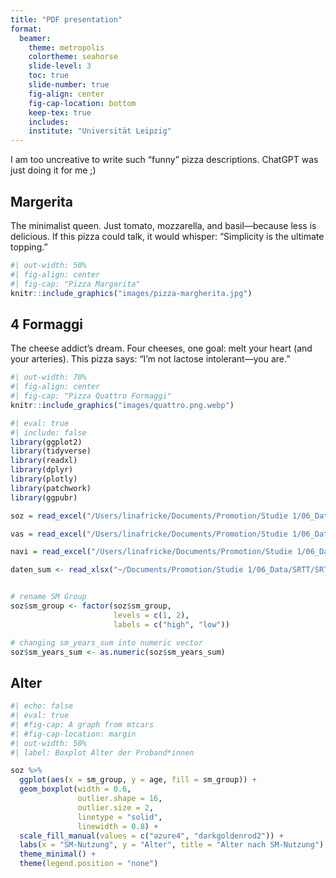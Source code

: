 ```yaml
---
title: "PDF presentation"
format: 
  beamer: 
    theme: metropolis
    colortheme: seahorse
    slide-level: 3
    toc: true
    slide-number: true
    fig-align: center
    fig-cap-location: bottom
    keep-tex: true
    includes:
    institute: "Universität Leipzig"
---
```


::: {.callout-note}

I am too uncreative to write such "funny" pizza descriptions. ChatGPT was just doing it for me ;)

:::

## Margerita

The minimalist queen.
Just tomato, mozzarella, and basil—because less is delicious. If this pizza could talk, it would whisper: "Simplicity is the ultimate topping."


```r
#| out-width: 50%
#| fig-align: center
#| fig-cap: "Pizza Margarita"
knitr::include_graphics("images/pizza-margherita.jpg")
```
## 4 Formaggi

The cheese addict’s dream.
Four cheeses, one goal: melt your heart (and your arteries). This pizza says: "I’m not lactose intolerant—you are."

```r
#| out-width: 70%
#| fig-align: center
#| fig-cap: "Pizza Quattro Formaggi"
knitr::include_graphics("images/quattro.png.webp")
```


```r
#| eval: true
#| include: false
library(ggplot2)
library(tidyverse)
library(readxl)
library(dplyr)
library(plotly)
library(patchwork)
library(ggpubr)

soz = read_excel("/Users/linafricke/Documents/Promotion/Studie 1/06_Data/Soziodemografische Daten/Soziodemografische_Daten_und_Einflussfaktoren.xlsx")

vas = read_excel("/Users/linafricke/Documents/Promotion/Studie 1/06_Data/Soziodemografische Daten/Soziodemografische_Daten_und_Einflussfaktoren.xlsx", sheet = "VAS data")

navi = read_excel("/Users/linafricke/Documents/Promotion/Studie 1/06_Data/Neuronavigation/Neuronavigation_IX_korrigiert.xlsx")

daten_sum <- read_xlsx("~/Documents/Promotion/Studie 1/06_Data/SRTT/SRTT_time_sum.xlsx")


# rename SM Group 
soz$sm_group <- factor(soz$sm_group,
                       levels = c(1, 2),
                       labels = c("high", "low"))

# changing sm_years_sum into numeric vector
soz$sm_years_sum <- as.numeric(soz$sm_years_sum)

```


## Alter

```r
#| echo: false
#| eval: true
#| #fig-cap: A graph from mtcars
#| #fig-cap-location: margin
#| out-width: 50%
#| label: Boxplot Alter der Proband*innen

soz %>%
  ggplot(aes(x = sm_group, y = age, fill = sm_group)) +
  geom_boxplot(width = 0.6, 
               outlier.shape = 16, 
               outlier.size = 2, 
               linetype = "solid", 
               linewidth = 0.8) +
  scale_fill_manual(values = c("azure4", "darkgoldenrod2")) +
  labs(x = "SM-Nutzung", y = "Alter", title = "Alter nach SM-Nutzung") +
  theme_minimal() +
  theme(legend.position = "none")
```


